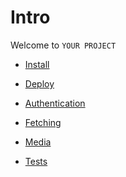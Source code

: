 
<Meta title="Intro" />

# Intro
Welcome to `YOUR PROJECT`

- [Install](?path=/docs/docs-install--page)

- [Deploy](?path=/docs/docs-deploy--page)

- [Authentication](?path=/docs/docs-authentication--page)

- [Fetching](?path=/docs/docs-fetching--page)

- [Media](?path=/docs/docs-media--page)

- [Tests](?path=/docs/docs-tests--page)